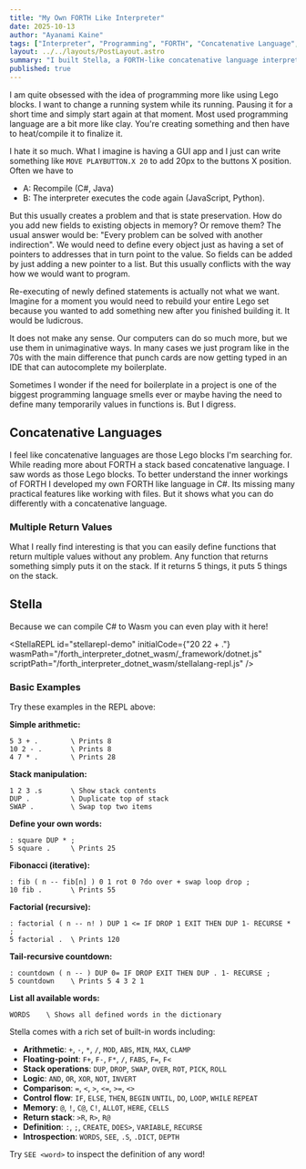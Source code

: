 ```yaml
---
title: "My Own FORTH Like Interpreter"
date: 2025-10-13
author: "Ayanami Kaine"
tags: ["Interpreter", "Programming", "FORTH", "Concatenative Language", "Stack Language", "WASM"]
layout: ../../layouts/PostLayout.astro
summary: "I built Stella, a FORTH-like concatenative language interpreter in C# that compiles to WebAssembly, enabling live programming without recompilation. It demonstrates how stack-based languages can be composed like Lego blocks"
published: true
---
```



I am quite obsessed with the idea of programming more like using Lego blocks. I want to change a running system while its running. Pausing it for a short time and simply start again at that moment. Most used programming language are a bit more like clay. You're creating something and then have to heat/compile it to finalize it.

I hate it so much. What I imagine is having a GUI app and I just can write something like `MOVE PLAYBUTTON.X 20` to add 20px to the buttons X position. 
Often we have to 
- A: Recompile (C#, Java)
- B: The interpreter executes the code again (JavaScript, Python).  

But this usually creates a problem and that is state preservation. How do you add new fields to existing objects in memory? Or remove them? The usual answer would be: "Every problem can be solved with another indirection". We would need to define every object just as having a set of pointers to addresses that in turn point to the value. So fields can be added by just adding a new pointer to a list. But this usually conflicts with the way how we would want to program.

Re-executing of newly defined statements is actually not what we want. Imagine for a moment you would need to rebuild your entire Lego set because you wanted to add something new after you finished building it. It would be ludicrous.

It does not make any sense. Our computers can do so much more, but we use them in unimaginative ways. In many cases we just program like in the 70s with the main difference that punch cards are now getting typed in an IDE that can autocomplete my boilerplate.

Sometimes I wonder if the need for boilerplate in a project is one of the biggest programming language smells ever or maybe having the need to define many temporarily values in functions is. But I digress.

## Concatenative Languages

I feel like concatenative languages are those Lego blocks I'm searching for. While reading more about FORTH a stack based concatenative language. I saw words as those Lego blocks. To better understand the inner workings of FORTH I developed my own FORTH like language in C#. Its missing many practical features like working with files. But it shows what you can do differently with a concatenative language.

### Multiple Return Values

What I really find interesting is that you can easily define functions that return multiple values without any problem. Any function that returns something simply puts it on the stack. If it returns 5 things, it puts 5 things on the stack.

## Stella 

Because we can compile C# to Wasm you can even play with it here!

<StellaREPL
    id="stellarepl-demo"
    initialCode={"20 22 + ."}
    wasmPath="/forth_interpreter_dotnet_wasm/_framework/dotnet.js"
    scriptPath="/forth_interpreter_dotnet_wasm/stellalang-repl.js"
/>

### Basic Examples

Try these examples in the REPL above:

**Simple arithmetic:**
```forth
5 3 + .        \ Prints 8
10 2 - .       \ Prints 8
4 7 * .        \ Prints 28
```

**Stack manipulation:**
```forth
1 2 3 .s       \ Show stack contents
DUP .          \ Duplicate top of stack
SWAP .         \ Swap top two items
```

**Define your own words:**
```forth
: square DUP * ;
5 square .     \ Prints 25
```

**Fibonacci (iterative):**
```forth
: fib ( n -- fib[n] ) 0 1 rot 0 ?do over + swap loop drop ;
10 fib .       \ Prints 55
```

**Factorial (recursive):**
```forth
: factorial ( n -- n! ) DUP 1 <= IF DROP 1 EXIT THEN DUP 1- RECURSE * ;
5 factorial .  \ Prints 120
```

**Tail-recursive countdown:**
```forth
: countdown ( n -- ) DUP 0= IF DROP EXIT THEN DUP . 1- RECURSE ;
5 countdown    \ Prints 5 4 3 2 1
```

**List all available words:**
```forth
WORDS    \ Shows all defined words in the dictionary
```

Stella comes with a rich set of built-in words including:
- **Arithmetic**: `+`, `-`, `*`, `/`, `MOD`, `ABS`, `MIN`, `MAX`, `CLAMP`
- **Floating-point**: `F+`, `F-`, `F*`, `/`, `FABS`, `F=`, `F<`
- **Stack operations**: `DUP`, `DROP`, `SWAP`, `OVER`, `ROT`, `PICK`, `ROLL`
- **Logic**: `AND`, `OR`, `XOR`, `NOT`, `INVERT`
- **Comparison**: `=`, `<`, `>`, `<=`, `>=`, `<>`
- **Control flow**: `IF`, `ELSE`, `THEN`, `BEGIN` `UNTIL`, `DO`, `LOOP`, `WHILE` `REPEAT`
- **Memory**: `@`, `!`, `C@`, `C!`, `ALLOT`, `HERE`, `CELLS`
- **Return stack**: `>R`, `R>`, `R@`
- **Definition**: `:`, `;`, `CREATE`, `DOES>`, `VARIABLE`, `RECURSE`
- **Introspection**: `WORDS`, `SEE`, `.S`, `.DICT`, `DEPTH`

Try `SEE <word>` to inspect the definition of any word!